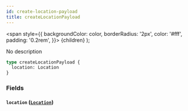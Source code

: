 ```yaml
---
id: create-location-payload
title: createLocationPayload
---
```


<span
style={{
      backgroundColor: color,
      borderRadius: '2px',
      color: '#fff',
      padding: '0.2rem',
    }}>
{children}
</span>
);

No description

```graphql
type createLocationPayload {
  location: Location
}
```

### Fields

#### `location` ([`Location`](/v1/objects/location))
